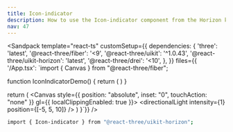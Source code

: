 ```yaml
---
title: Icon-indicator
description: How to use the Icon-indicator component from the Horizon kit.
nav: 47
---
```


<Sandpack
  template="react-ts"
  customSetup={{
    dependencies: {
      'three': 'latest',
      '@react-three/fiber': '<9',
      '@react-three/uikit': '^1.0.43',
      '@react-three/uikit-horizon': 'latest',
      '@react-three/drei': '<10',
    },
  }}
  files={{
    '/App.tsx': `import { Canvas } from "@react-three/fiber";

function IconIndicatorDemo() {
  return (
    <Container flexDirection="row" gap={8}>
      <IconIndicator variant="none" />
      <IconIndicator variant="good" />
      <IconIndicator variant="poor" />
      <IconIndicator variant="bad" />
    </Container>
  )
}



  return (
    <Canvas style={{ position: "absolute", inset: "0", touchAction: "none" }} gl={{ localClippingEnabled: true }}>
      <ambientLight intensity={0.5} />
      <directionalLight intensity={1} position={[-5, 5, 10]} />
      <Fullscreen
        overflow="scroll"
        flexDirection="column"
        alignItems="center"
        padding={32}
      >
        <IconIndicatorDemo />
      </Fullscreen>
    </Canvas>
  )
}`}}
/>

```bash
import { Icon-indicator } from "@react-three/uikit-horizon";
```
